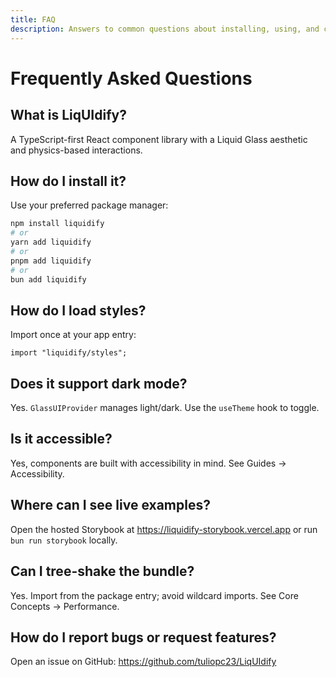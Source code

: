 ```yaml
---
title: FAQ
description: Answers to common questions about installing, using, and customizing LiqUIdify.
---
```


# Frequently Asked Questions

## What is LiqUIdify?
A TypeScript-first React component library with a Liquid Glass aesthetic and physics-based interactions.

## How do I install it?
Use your preferred package manager:

```bash
npm install liquidify
# or
yarn add liquidify
# or
pnpm add liquidify
# or
bun add liquidify
```

## How do I load styles?
Import once at your app entry:

```tsx
import "liquidify/styles";
```

## Does it support dark mode?
Yes. `GlassUIProvider` manages light/dark. Use the `useTheme` hook to toggle.

## Is it accessible?
Yes, components are built with accessibility in mind. See Guides → Accessibility.

## Where can I see live examples?
Open the hosted Storybook at https://liquidify-storybook.vercel.app or run `bun run storybook` locally.

## Can I tree-shake the bundle?
Yes. Import from the package entry; avoid wildcard imports. See Core Concepts → Performance.

## How do I report bugs or request features?
Open an issue on GitHub: https://github.com/tuliopc23/LiqUIdify
